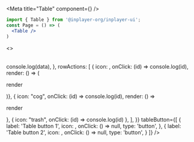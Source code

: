 
<Meta title="Table" component={<Table/>} />


```jsx
import { Table } from '@inplayer-org/inplayer-ui';
const Page = () => (
  <Table />
)
```

<Preview withSource="open">
  <Story name="default">
    <>
    <Table
            columns={columns}
            data={data}
            options={{
                rowSelection: {
                    active: true,
                    action: (data) => console.log(data),
                },
                rowActions: [
                    { icon: <MdDelete />, onClick: (id) => console.log(id), render: () => (<p>render</p>)},
                      { icon: "cog", onClick: (id) => console.log(id), render: () => <p>render</p>},
                      { icon: "trash", onClick: (id) => console.log(id) },
                ],
            }}
            tableButton={[
              {
                label: 'Table button 1',
                icon: <IoIosAddCircleOutline />,
                onClick: () => null,
                type: 'button',
              },
              {
                label: 'Table button 2',
                icon: <IoIosAddCircleOutline />,
                onClick: () => null,
                type: 'button',
              }
            ]}
        />
        <Pagination
            onPageChange={console.log}
            totalItems={50}
            startPage={4}
            numberOfPagesDisplayed={10}
            itemsPerPage={12}
        />
      </>
  </Story>
</Preview>